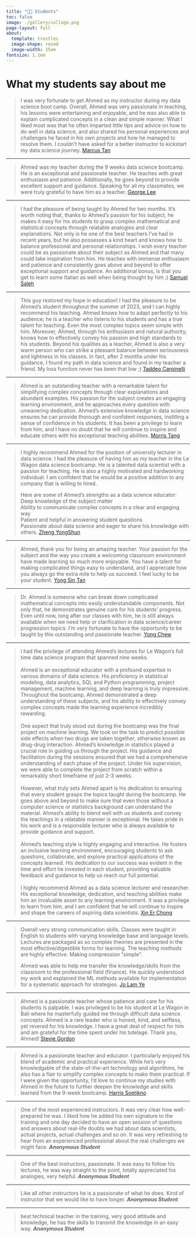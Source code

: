 ```yaml
---
title: "🧑‍🎓 Students"
toc: false
image: ./gallery/collage.png
page-layout: full
about: 
  template: trestles
  image-shape: round
  image-width: 15em
fontsize: 1.1em
---
```


# What my students say about me

::: justify
> I was very fortunate to get Ahmed as my instructor during my data science boot camp. Overall, Ahmed was very passionate in teaching, his lessons were entertaining and enjoyable, and he was also able to explain complicated concepts in a clean and simple manner. What I liked most was that he often imparted little tips and advice on how to do well in data science, and also shared his personal experiences and challenges he faced in his own projects and how he managed to resolve them. I couldn't have asked for a better instructor to kickstart my data science journey. [Marcus Tan](https://www.linkedin.com/in/marcus-tan-jh/)

------------------------------------------------------------------------

> Ahmed was my teacher during the 9 weeks data science bootcamp. He is an exceptional and passionate teacher. He teaches with great enthusiasm and patience. Additionally, he goes beyond to provide excellent support and guidance. Speaking for all my classmates, we were truly grateful to have him as a teacher. [George Lee](https://www.linkedin.com/in/george-lee-jin-kai/)

------------------------------------------------------------------------

> I had the pleasure of being taught by Ahmed for two months. It's worth noting that, thanks to Ahmed's passion for his subject, he makes it easy for his students to grasp complex mathematical and statistical concepts through relatable analogies and clear explanations. Not only is he one of the best teachers I've had in recent years, but he also possesses a kind heart and knows how to balance professional and personal relationships. I wish every teacher could be as passionate about their subject as Ahmed and that many could take inspiration from him. He teaches with immense enthusiasm and patience and consistently goes above and beyond to offer exceptional support and guidance. An additional bonus, is that you get to learn some Italian as well when being thought by him ;) [Samuel Saleh](https://www.linkedin.com/in/samuel-saleh-86021919a/)

------------------------------------------------------------------------

> This guy restored my hope in education! I had the pleasure to be Ahmed's student throughout the summer of 2023, and I can highly recommend his teaching. Ahmed knows how to adapt perfectly to his audience; he is a teacher who listens to his students and has a true talent for teaching. Even the most complex topics seem simple with him. Moreover, Ahmed, through his enthusiasm and natural authority, knows how to effectively convey his passion and high standards to his students. Beyond his qualities as a teacher, Ahmed is also a very warm person who can strike a pleasant balance between seriousness and lightness in his classes. In fact, after 2 months under his guidance, I found my path in data science and found in my teacher a friend. My loss function never has been that low ;) [Taddeo Carpinelli](https://www.linkedin.com/in/taddeo-carpinelli-a558651a3/)

------------------------------------------------------------------------

> Ahmed is an outstanding teacher with a remarkable talent for simplifying complex concepts through clear explanations and abundant examples. His passion for the subject creates an engaging learning environment, and he approaches every question with unwavering dedication. Ahmed's extensive knowledge in data science ensures he can provide thorough and confident responses, instilling a sense of confidence in his students. It has been a privilege to learn from him, and I have no doubt that he will continue to inspire and educate others with his exceptional teaching abilities. [Morris Tang](https://www.linkedin.com/in/morristang/)

------------------------------------------------------------------------

> I highly recommend Ahmed for the position of university lecturer in data science. I had the pleasure of having him as my teacher in the Le Wagon data science bootcamp. He is a talented data scientist with a passion for teaching. He is also a highly motivated and hardworking individual. I am confident that he would be a positive addition to any company that is willing to hired.
>
> Here are some of Ahmed's strengths as a data science educator:\
> Deep knowledge of the subject matter\
> Ability to communicate complex concepts in a clear and engaging way\
> Patient and helpful in answering student questions\
> Passionate about data science and eager to share his knowledge with others. [Zheng YongShun](https://www.linkedin.com/in/zheng-yongshun/)

------------------------------------------------------------------------

> Ahmed, thank you for being an amazing teacher. Your passion for the subject and the way you create a welcoming classroom environment have made learning so much more enjoyable. You have a talent for making complicated things easy to understand, and I appreciate how you always go the extra mile to help us succeed. I feel lucky to be your student. [Yong Sin Tan](https://www.linkedin.com/in/yongsin91/)

------------------------------------------------------------------------

> Dr. Ahmed is someone who can break down complicated mathematical concepts into easily understandable components. Not only that, he demonstrates genuine care for his students' progress.\
> Even until now, long after our classes with him, he is still always available when we need help or clarification in data science/career progression topics. I'm very fortunate to have the opportunity to be taught by this outstanding and passionate teacher. [Yong Chew](https://www.linkedin.com/in/yong-chew/)

------------------------------------------------------------------------

> I had the privilege of attending Ahmed's lectures for Le Wagon's full time data science program that spanned nine weeks.\
> \
> Ahmed is an exceptional educator with a profound expertise in various domains of data science. His proficiency in statistical modeling, data analytics, SQL and Python programming, project management, machine learning, and deep learning is truly impressive. Throughout the bootcamp, Ahmed demonstrated a deep understanding of these subjects, and his ability to effectively convey complex concepts made the learning experience incredibly rewarding.\
> \
> One aspect that truly stood out during the bootcamp was the final project on machine learning. We took on the task to predict possible side effects when two drugs are taken together, otherwise known as drug-drug interaction. Ahmed's knowledge in statistics played a crucial role in guiding us through the project. His guidance and facilitation during the sessions ensured that we had a comprehensive understanding of each phase of the project. Under his supervision, we were able to complete the project from scratch within a remarkably short timeframe of just 2-3 weeks.\
> \
> However, what truly sets Ahmed apart is his dedication to ensuring that every student grasps the topics taught during the bootcamp. He goes above and beyond to make sure that even those without a computer science or statistics background can understand the material. Ahmed's ability to blend well with us students and convey the teachings in a relatable manner is exceptional. He takes pride in his work and is a responsible lecturer who is always available to provide guidance and support.\
> \
> Ahmed's teaching style is highly engaging and interactive. He fosters an inclusive learning environment, encouraging students to ask questions, collaborate, and explore practical applications of the concepts learned. His dedication to our success was evident in the time and effort he invested in each student, providing valuable feedback and guidance to help us reach our full potential.\
> \
> I highly recommend Ahmed as a data science lecturer and researcher. His exceptional knowledge, dedication, and teaching abilities make him an invaluable asset to any learning environment. It was a privilege to learn from him, and I am confident that he will continue to inspire and shape the careers of aspiring data scientists. [Xin Er Chong](https://www.linkedin.com/in/chongxe1991/)

------------------------------------------------------------------------

> Overall very strong communication skills. Classes were taught in English to students with varying knowledge base and language levels. Lectures are packaged as so complex theories are presented in the most effective/digestible forms for learning. The teaching methods are highly effective. Making compression "simple".
>
> Ahmed was able to help me transfer the knowledge/skills from the classroom to the professional field (finance). He quickly understood my work and explained the ML methods available for implementation for a systematic approach for strategies. [Jo Lam Ye](https://www.linkedin.com/in/jo-lam-y-38292a34/)

------------------------------------------------------------------------

> Ahmed is a passionate teacher whose patience and care for his students is palpable. I was privileged to be his student at Le Wagon in Bali where he masterfully guided me through difficult data science concepts. Ahmed is a rare leader who is honest, kind, and selfless, yet revered for his knowledge. I have a great deal of respect for him and am grateful for the time spent under his tutelage. Thank you, Ahmed! [Stevie Gordon](https://www.linkedin.com/in/stevie-gordon-b47065219/)

------------------------------------------------------------------------

> Ahmed is a passionate teacher and educator. I particularly enjoyed his blend of academic and practical experience. While he's very knowledgable of the state-of-the-art technology and algorithms, he also has a flair to simplify complex concepts to make them practical. If I were given the opportunity, I'd love to continue my studies with Ahmed in the future to further deepen the knowledge and skills learned from the 9-week bootcamp. [Harris Soetikno](https://au.linkedin.com/in/harris-soetikno-7874791b0)

------------------------------------------------------------------------

> One of the most experienced instructors. It was very clear how well-prepared he was. I liked how he added his own signature to the training and one day decided to have an open session of questions and answers about real-life doubts we had about data scientists, actual projects, actual challenges and so on. It was very refreshing to hear from an experienced professional about the real challenges we might face. ***Anonymous Student***

------------------------------------------------------------------------

> One of the best instructors, passionate. It was easy to follow his lectures, he was way straight to the point, totally appreciated his analogies, very helpful. ***Anonymous Student***

------------------------------------------------------------------------

> Like all other instructors he is a passionate of what he does. Kind of instructor that we would like to have longer. ***Anonymous Student***

------------------------------------------------------------------------

> best technical teacher in the training, very good attitude and knowledge, he has the skills to transmit the knowledge in an easy way. ***Anonymous Student***
:::
